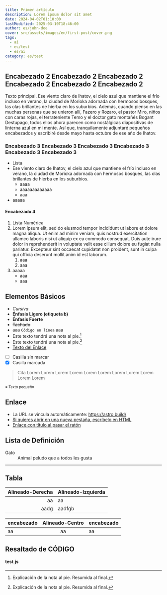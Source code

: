 ```yaml
---
title: Primer artículo
description: Lorem ipsum dolor sit amet
date: 2024-04-02T01:10:00
lastModified: 2025-03-10T18:46:00
author: es/john-doe
cover: src/assets/images/en/first-post/cover.png
tags:
  - ai
  - es/test
  - es/ai
category: es/test
---
```

## Encabezado 2 Encabezado 2 Encabezado 2 Encabezado 2 Encabezado 2 Encabezado 2
Texto principal. Ese viento claro de Ihatov, el cielo azul que mantiene el frío incluso en verano, la ciudad de Morioka adornada con hermosos bosques, las olas brillantes de hierba en los suburbios. Además, cuando pienso en las muchas personas que se unieron allí, Fazero y Rozaro, el pastor Miro, niños con caras rojas, el terrateniente Temo y el doctor gato montañés Bogant Destupago, todos ellos ahora parecen como nostálgicas diapositivas de linterna azul en mi mente. Así que, tranquilamente adjuntaré pequeños encabezados y escribiré desde mayo hasta octubre de ese año de Ihatov.

### Encabezado 3 Encabezado 3 Encabezado 3 Encabezado 3 Encabezado 3 Encabezado 3
- Lista
- Ese viento claro de Ihatov, el cielo azul que mantiene el frío incluso en verano, la ciudad de Morioka adornada con hermosos bosques, las olas brillantes de hierba en los suburbios.
    - aaaa
    - aaaaaaaaaaaaa
    - aaa
- aaaaa

#### Encabezado 4
1. Lista Numérica
1. Lorem ipsum elit, sed do eiusmod tempor incididunt ut labore et dolore magna aliqua. Ut enim ad minim veniam, quis nostrud exercitation ullamco laboris nisi ut aliquip ex ea commodo consequat. Duis aute irure dolor in reprehenderit in voluptate velit esse cillum dolore eu fugiat nulla pariatur. Excepteur sint occaecat cupidatat non proident, sunt in culpa qui officia deserunt mollit anim id est laborum.
    1. aaa
    1. aaa
1. aaaaa
    * aaa
    * aaa

## Elementos Básicos
- *Cursiva*
- <b>Énfasis Ligero (etiqueta b)</b>
- **Énfasis Fuerte**
- ~~Tachado~~
- aaa `Código en línea` aaa
- Este texto tendrá una nota al pie.[^1]
- Este texto tendrá una nota al pie.[^2]
- [Texto del Enlace](https://astro.build/)
- [ ] Casilla sin marcar
- [x] Casilla marcada

[^1]: Explicación de la nota al pie. Resumida al final.
[^2]: Explicación de la nota al pie. Resumida al final.

> Cita Lorem Lorem Lorem Lorem Lorem Lorem Lorem Lorem Lorem Lorem Lorem

<small>※ Texto pequeño</small>

## Enlace
- La URL se vincula automáticamente: https://astro.build/
- <a href="https://astro.build/" target="brank_">Si quieres abrir en una nueva pestaña, escríbelo en HTML</a>
- [Enlace con título al pasar el ratón](https://astro.build/ "Hola")

## Lista de Definición

<dl>
    <dt>Gato</dt>
    <dd>Animal peludo que a todos les gusta</dd>
</dl>

---

## Tabla
Alineado-Derecha | Alineado-Izquierda
--:|:--
aa | aa
aadg | aadfgb

encabezado | Alineado-Centro | encabezado
:--|:--:|:--
aa | aa | aa

## Resaltado de CÓDIGO

#### test.js
